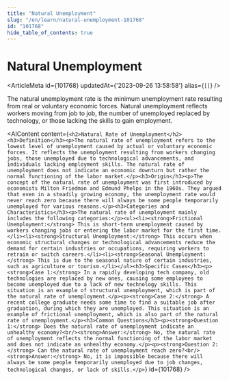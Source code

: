```yaml
---
title: "Natural Unemployment"
slug: "/en/learn/natural-unemployment-101768"
id: "101768"
hide_table_of_contents: true
---
```



# Natural Unemployment

<ArticleMeta id={101768} updatedAt={'2023-09-26 13:58:58'} alias={`[]`} />
<div className='border-solid border-b border-t-0 my-4 border-[var(--ifm-color-gray-300)]' />

The natural unemployment rate is the minimum unemployment rate resulting from real or voluntary economic forces. Natural unemployment reflects workers moving from job to job, the number of unemployed replaced by technology, or those lacking the skills to gain employment.

<AIContent content={`<h2>Natural Rate of Unemployment</h2><h3>Definition</h3><p>The natural rate of unemployment refers to the lowest level of unemployment caused by actual or voluntary economic forces. It reflects the unemployment resulting from workers changing jobs, those unemployed due to technological advancements, and individuals lacking employment skills. The natural rate of unemployment does not indicate an economic downturn but rather the normal functioning of the labor market.</p><h3>Origin</h3><p>The concept of the natural rate of unemployment was first introduced by economists Milton Friedman and Edmund Phelps in the 1960s. They argued that even in a steadily growing economy, the unemployment rate would never reach zero because there will always be some people temporarily unemployed for various reasons.</p><h3>Categories and Characteristics</h3><p>The natural rate of unemployment mainly includes the following categories:</p><ul><li><strong>Frictional Unemployment:</strong> This is short-term unemployment caused by workers changing jobs or entering the labor market for the first time.</li><li><strong>Structural Unemployment:</strong> This occurs when economic structural changes or technological advancements reduce the demand for certain industries or occupations, requiring workers to retrain or switch careers.</li><li><strong>Seasonal Unemployment:</strong> This is due to the seasonal nature of certain industries, such as agriculture or tourism.</li></ul><h3>Specific Cases</h3><p><strong>Case 1:</strong> In a rapidly developing tech company, old technologies are replaced by new ones, causing some employees to become unemployed due to a lack of new technology skills. This situation is an example of structural unemployment, which is part of the natural rate of unemployment.</p><p><strong>Case 2:</strong> A recent college graduate needs some time to find a suitable job after graduation, during which they are unemployed. This situation is an example of frictional unemployment, which is also part of the natural rate of unemployment.</p><h3>Common Questions</h3><p><strong>Question 1:</strong> Does the natural rate of unemployment indicate an unhealthy economy?<br/><strong>Answer:</strong> No, the natural rate of unemployment reflects the normal functioning of the labor market and does not indicate an unhealthy economy.</p><p><strong>Question 2:</strong> Can the natural rate of unemployment reach zero?<br/><strong>Answer:</strong> No, it is impossible because there will always be some people temporarily unemployed due to job changes, technological changes, or lack of skills.</p>`} id={101768} />
